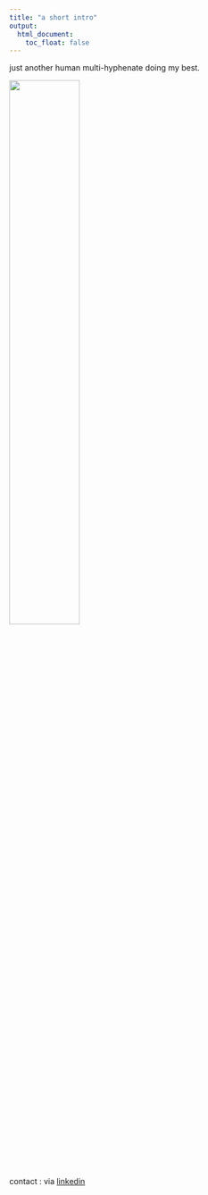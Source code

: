 ```yaml
---
title: "a short intro"
output:
  html_document:
    toc_float: false
---
```


just another human multi-hyphenate doing my best.

<img src="images_lifesite/rupistand.jpg" style="width:50%">

contact : via [linkedin](www.linkedin.com/in/audrey-yeo-8000)


